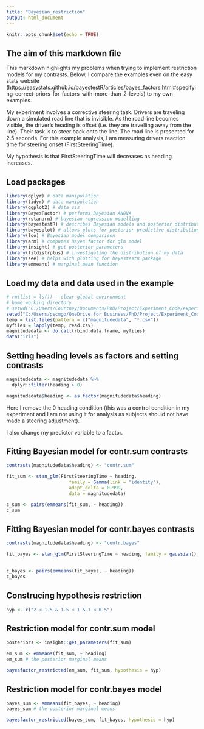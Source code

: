 ```yaml
---
title: "Bayesian_restriction"
output: html_document
---
```


```r
knitr::opts_chunk$set(echo = TRUE)
```

## The aim of this markdown file

This markdown highlights my problems when trying to implement restriction models for my contrasts. Below, I compare the examples even on the easy stats website (https://easystats.github.io/bayestestR/articles/bayes_factors.html#specifying-correct-priors-for-factors-with-more-than-2-levels) to my own examples.

My experiment involves a corrective steering task. Drivers are traveling down a simulated road line that is invisible. As the road line becomes visible, the driver's heading is offset (i.e. they are travelling away from the line). Their task is to steer back onto the line. The road line is presented for 2.5 seconds. For this example analysis, I am measuring drivers reaction time for steering onset (FirstSteeringTime). 

My hypothesis is that FirstSteeringTime will decreases as heading increases. 

## Load packages 

```r
library(dplyr) # data manipulation
library(tidyr) # data manipulation
library(ggplot2) # data vis
library(BayesFactor) # performs Bayesian ANOVA
library(rstanarm) # bayesian regression modelling
library(bayestestR) # describes Bayesian models and posterior distributions
library(bayesplot) # allows plots for posterior predictive distributions
library(loo) # Bayesian model comparison
library(arm) # computes Bayes factor for glm model
library(insight) # get posterior parameters 
library(fitdistrplus) # investigating the distribution of my data
library(see) # helps with plotting for bayestestR package
library(emmeans) # marginal mean function
```

## Load my data and data used in the example

```r
# rm(list = ls()) - clear global environment
# home working directory
# setwd("C:/Users/Courtney/Documents/PhD/Project/Experiment_Code/experiment_1")
setwd("C:/Users/pscmgo/OneDrive for Business/PhD/Project/Experiment_Code/experiment_1")
temp = list.files(pattern = c("magnitudedata", "*.csv"))
myfiles = lapply(temp, read.csv)
magnitudedata <- do.call(rbind.data.frame, myfiles)
data("iris")
```

## Setting heading levels as factors and setting contrasts

```r
magnitudedata <- magnitudedata %>%
  dplyr::filter(heading > 0)

magnitudedata$heading <- as.factor(magnitudedata$heading)

```

Here I remove the 0 heading condition (this was a control condition in my experiment and I am not using it for analysis as subjects should not have made a steering adjustment). 

I also change my predictor variable to a factor. 

## Fitting Bayesian model for contr.sum contrasts

```r
contrasts(magnitudedata$heading) <- "contr.sum"

fit_sum <- stan_glm(FirstSteeringTime ~ heading,
                       family = Gamma(link = "identity"),
                       adapt_delta = 0.999,
                       data = magnitudedata)

c_sum <- pairs(emmeans(fit_sum, ~ heading))
c_sum
```

## Fitting Bayesian model for contr.bayes contrasts

```r
contrasts(magnitudedata$heading) <- "contr.bayes"

fit_bayes <- stan_glm(FirstSteeringTime ~ heading, family = gaussian(), prior = cauchy(0.5, 0.1), adapt_delta = 0.999, data = magnitudedata)
               

c_bayes <- pairs(emmeans(fit_bayes, ~ heading))
c_bayes
```

## Construcing hypothesis restriction

```r
hyp <- c("2 < 1.5 & 1.5 < 1 & 1 < 0.5")
```


## Restriction model for contr.sum model

```r

posteriors <- insight::get_parameters(fit_sum)

em_sum <- emmeans(fit_sum, ~ heading)
em_sum # the posterior marginal means

bayesfactor_restricted(em_sum, fit_sum, hypothesis = hyp)
```

## Restriction model for contr.bayes model

```r
bayes_sum <- emmeans(fit_bayes, ~ heading)
bayes_sum # the posterior marginal means

bayesfactor_restricted(bayes_sum, fit_bayes, hypothesis = hyp)
```

